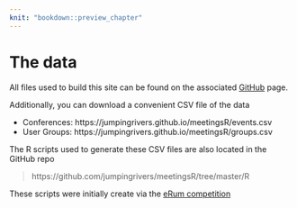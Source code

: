 ```yaml
---
knit: "bookdown::preview_chapter"
---
```

  
# The data

All files used to build this site can be found on the associated [GitHub](https://gitlab.com/jumpingrivers/meetingsR) 
page.

Additionally, you can download a convenient CSV file of the data

 * Conferences: https://jumpingrivers.github.io/meetingsR/events.csv
 * User Groups: https://jumpingrivers.github.io/meetingsR/groups.csv

The R scripts used to generate these CSV files are also located in the GitHub repo

> https://github.com/jumpingrivers/meetingsR/tree/master/R

These scripts were initially create via the [eRum competition](https://blog.jumpingrivers.com/posts/2018/jumping_rivers_erum/)

